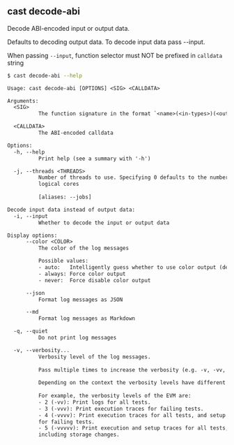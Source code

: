 ## cast decode-abi

Decode ABI-encoded input or output data.

Defaults to decoding output data. To decode input data pass --input.

When passing `--input`, function selector must NOT be prefixed in `calldata`
string

```bash
$ cast decode-abi --help
```

```txt
Usage: cast decode-abi [OPTIONS] <SIG> <CALLDATA>

Arguments:
  <SIG>
          The function signature in the format `<name>(<in-types>)(<out-types>)`

  <CALLDATA>
          The ABI-encoded calldata

Options:
  -h, --help
          Print help (see a summary with '-h')

  -j, --threads <THREADS>
          Number of threads to use. Specifying 0 defaults to the number of
          logical cores
          
          [aliases: --jobs]

Decode input data instead of output data:
  -i, --input
          Whether to decode the input or output data

Display options:
      --color <COLOR>
          The color of the log messages

          Possible values:
          - auto:   Intelligently guess whether to use color output (default)
          - always: Force color output
          - never:  Force disable color output

      --json
          Format log messages as JSON

      --md
          Format log messages as Markdown

  -q, --quiet
          Do not print log messages

  -v, --verbosity...
          Verbosity level of the log messages.
          
          Pass multiple times to increase the verbosity (e.g. -v, -vv, -vvv).
          
          Depending on the context the verbosity levels have different meanings.
          
          For example, the verbosity levels of the EVM are:
          - 2 (-vv): Print logs for all tests.
          - 3 (-vvv): Print execution traces for failing tests.
          - 4 (-vvvv): Print execution traces for all tests, and setup traces
          for failing tests.
          - 5 (-vvvvv): Print execution and setup traces for all tests,
          including storage changes.
```